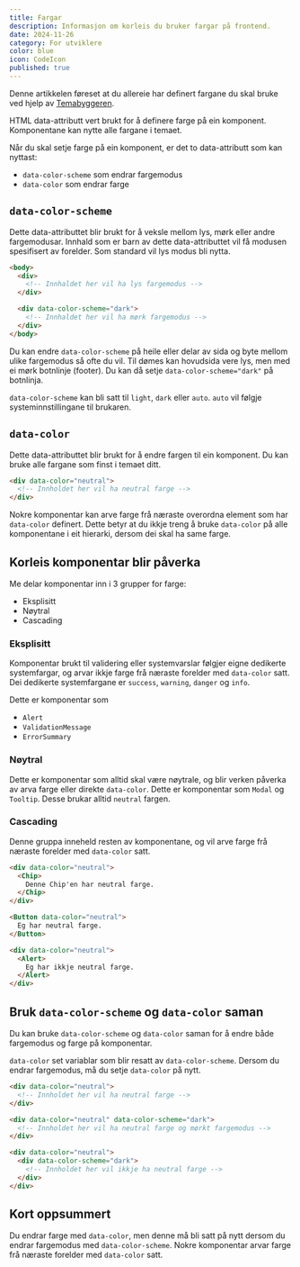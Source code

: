 ```yaml
---
title: Fargar
description: Informasjon om korleis du bruker fargar på frontend.
date: 2024-11-26
category: For utviklere
color: blue
icon: CodeIcon
published: true
---
```


Denne artikkelen føreset at du allereie har definert fargane du skal bruke ved hjelp av [Temabyggeren](/no/fundamentals/for-designers/own-theme).

HTML data-attributt vert brukt for å definere farge på ein komponent. Komponentane kan nytte alle fargane i temaet.

Når du skal setje farge på ein komponent, er det to data-attributt som kan nyttast:
- `data-color-scheme` som endrar fargemodus
- `data-color` som endrar farge

## `data-color-scheme`

Dette data-attributtet blir brukt for å veksle mellom lys, mørk eller andre fargemodusar. Innhald som er barn av dette data-attributtet 
vil få modusen spesifisert av forelder. Som standard vil lys modus bli nytta.

```html
<body>
  <div>
    <!-- Innhaldet her vil ha lys fargemodus -->
  </div>

  <div data-color-scheme="dark">
    <!-- Innhaldet her vil ha mørk fargemodus -->
  </div>
</body>
```

Du kan endre `data-color-scheme` på heile eller delar av sida og byte mellom ulike fargemodus så ofte du vil. Til dømes kan hovudsida vere lys, 
men med ei mørk botnlinje (footer). Du kan då setje `data-color-scheme="dark"` på botnlinja.

`data-color-scheme` kan bli satt til `light`, `dark` eller `auto`. `auto` vil følgje systeminnstillingane til brukaren.

## `data-color`

Dette data-attributtet blir brukt for å endre fargen til ein komponent. Du kan bruke alle fargane som finst i temaet ditt.

```html
<div data-color="neutral">
  <!-- Innholdet her vil ha neutral farge -->
</div>
```

Nokre komponentar kan arve farge frå næraste overordna element som har `data-color` definert. 
Dette betyr at du ikkje treng å bruke `data-color` på alle komponentane i eit hierarki, dersom dei skal ha same farge.

## Korleis komponentar blir påverka

Me delar komponentar inn i 3 grupper for farge:
- Eksplisitt
- Nøytral
- Cascading

### Eksplisitt

Komponentar brukt til validering eller systemvarslar følgjer eigne dedikerte systemfargar, og arvar ikkje farge frå næraste forelder med `data-color` satt.
Dei dedikerte systemfargane er `success`, `warning`, `danger` og `info`. 

Dette er komponentar som
- `Alert`
- `ValidationMessage`
- `ErrorSummary`

### Nøytral

Dette er komponentar som alltid skal være nøytrale, og blir verken påverka av arva farge eller direkte `data-color`. Dette er komponentar som `Modal` og `Tooltip`.
Desse brukar alltid `neutral` fargen.

### Cascading

Denne gruppa inneheld resten av komponentane, og vil arve farge frå næraste forelder med `data-color` satt. 

```html
<div data-color="neutral">
  <Chip>
    Denne Chip'en har neutral farge.
  </Chip>
</div>

<Button data-color="neutral">
  Eg har neutral farge.
</Button>

<div data-color="neutral">
  <Alert>
    Eg har ikkje neutral farge.
  </Alert>
</div>
```

## Bruk `data-color-scheme` og `data-color` saman

Du kan bruke `data-color-scheme` og `data-color` saman for å endre både fargemodus og farge på komponentar.

`data-color` set variablar som blir resatt av `data-color-scheme`. Dersom du endrar fargemodus, må du setje `data-color` på nytt.

```html
<div data-color="neutral">
  <!-- Innholdet her vil ha neutral farge -->
</div>

<div data-color="neutral" data-color-scheme="dark">
  <!-- Innholdet her vil ha neutral farge og mørkt fargemodus -->
</div>

<div data-color="neutral">
  <div data-color-scheme="dark">
    <!-- Innholdet her vil ikkje ha neutral farge -->
  </div>
</div>
```

## Kort oppsummert

Du endrar farge med `data-color`, men denne må bli satt på nytt dersom du endrar fargemodus med `data-color-scheme`. Nokre komponentar arvar farge frå næraste forelder med `data-color` satt.

